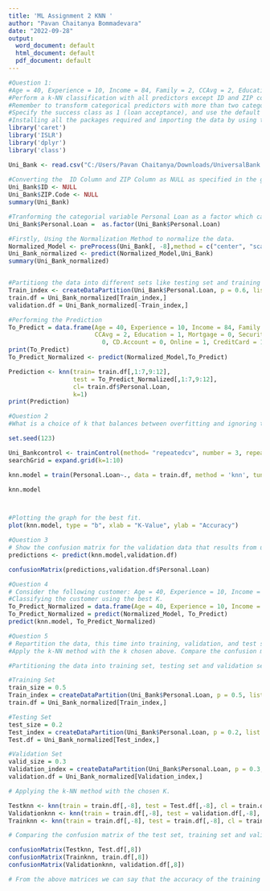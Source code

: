 ```yaml
---
title: 'ML Assignment 2 KNN '
author: "Pavan Chaitanya Bommadevara"
date: "2022-09-28"
output:
  word_document: default
  html_document: default
  pdf_document: default
---
```



```r
#Question 1:  
#Age = 40, Experience = 10, Income = 84, Family = 2, CCAvg = 2, Education_1 = 0, Education_2 = 1, #Education_3 = 0, Mortgage = 0, Securities Account = 0, CD Account = 0, Online = 1, and Credit Card #= 1.
#Perform a k-NN classification with all predictors except ID and ZIP code using k = 1.
#Remember to transform categorical predictors with more than two categories into dummy #variables first. 
#Specify the success class as 1 (loan acceptance), and use the default cut-off value of 0.5. How would #this customer be classified?
#Installing all the packages required and importing the data by using the read.csv function
library('caret')
library('ISLR')
library('dplyr')
library('class')

Uni_Bank <- read.csv("C:/Users/Pavan Chaitanya/Downloads/UniversalBank.csv", sep = ',' )
 
#Converting the  ID Column and ZIP Column as NULL as specified in the given Question.
Uni_Bank$ID <- NULL
Uni_Bank$ZIP.Code <- NULL
summary(Uni_Bank)

#Tranforming the categorial variable Personal Loan as a factor which can classify the response as yes or no.
Uni_Bank$Personal.Loan =  as.factor(Uni_Bank$Personal.Loan)

#Firstly, Using the Normalization Method to normalize the data.
Normalized_Model <- preProcess(Uni_Bank[, -8],method = c("center", "scale"))
Uni_Bank_normalized <- predict(Normalized_Model,Uni_Bank)
summary(Uni_Bank_normalized)


#Partitiong the data into different sets like testing set and training set 
Train_index <- createDataPartition(Uni_Bank$Personal.Loan, p = 0.6, list = FALSE)
train.df = Uni_Bank_normalized[Train_index,]
validation.df = Uni_Bank_normalized[-Train_index,]

#Performing the Prediction 
To_Predict = data.frame(Age = 40, Experience = 10, Income = 84, Family = 2,
                        CCAvg = 2, Education = 1, Mortgage = 0, Securities.Account =
                          0, CD.Account = 0, Online = 1, CreditCard = 1)
print(To_Predict)
To_Predict_Normalized <- predict(Normalized_Model,To_Predict)

Prediction <- knn(train= train.df[,1:7,9:12],
                  test = To_Predict_Normalized[,1:7,9:12],
                  cl= train.df$Personal.Loan,
                  k=1)
print(Prediction)


```


```r
#Question 2 
#What is a choice of k that balances between overfitting and ignoring the predictor information? 

set.seed(123)

Uni_Bankcontrol <- trainControl(method= "repeatedcv", number = 3, repeats = 3)
searchGrid = expand.grid(k=1:10)

knn.model = train(Personal.Loan~., data = train.df, method = 'knn', tuneGrid = searchGrid,trControl = Uni_Bankcontrol)

knn.model



#Plotting the graph for the best fit.
plot(knn.model, type = "b", xlab = "K-Value", ylab = "Accuracy")


```

```r
#Question 3
# Show the confusion matrix for the validation data that results from using the best k
predictions <- predict(knn.model,validation.df)

confusionMatrix(predictions,validation.df$Personal.Loan)

```


```r
#Question 4
# Consider the following customer: Age = 40, Experience = 10, Income = 84, Family = 2, CCAvg = 2, #Education_1 = 0, Education_2 = 1, Education_3 = 0, Mortgage = 0, Securities Account = 0, CD #Account = 0, Online = 1 and Credit Card = 1. Classify the customer using the best k
#Classifying the customer using the best K.
To_Predict_Normalized = data.frame(Age = 40, Experience = 10, Income = 84, Family = 2,CCAvg                                    = 2, Education = 1, Mortgage = 0,Securities.Account =0,                                     CD.Account = 0, Online = 1,CreditCard = 1)
To_Predict_Normalized = predict(Normalized_Model, To_Predict)
predict(knn.model, To_Predict_Normalized)


```


```r

#Question 5
# Repartition the data, this time into training, validation, and test sets (50% : 30% : 20%). 
#Apply the k-NN method with the k chosen above. Compare the confusion matrix of the test set with #that of the training and validation sets. Comment on the differences and their reason.

#Partitioning the data into training set, testing set and validation sets.

#Training Set
train_size = 0.5
Train_index = createDataPartition(Uni_Bank$Personal.Loan, p = 0.5, list = FALSE)
train.df = Uni_Bank_normalized[Train_index,]

#Testing Set
test_size = 0.2
Test_index = createDataPartition(Uni_Bank$Personal.Loan, p = 0.2, list = FALSE)
Test.df = Uni_Bank_normalized[Test_index,]

#Validation Set
valid_size = 0.3
Validation_index = createDataPartition(Uni_Bank$Personal.Loan, p = 0.3, list = FALSE)
validation.df = Uni_Bank_normalized[Validation_index,]

# Applying the k-NN method with the chosen K.

Testknn <- knn(train = train.df[,-8], test = Test.df[,-8], cl = train.df[,8], k =3)
Validationknn <- knn(train = train.df[,-8], test = validation.df[,-8], cl = train.df[,8], k =3)
Trainknn <- knn(train = train.df[,-8], test = train.df[,-8], cl = train.df[,8], k =3)

# Comparing the confusion matrix of the test set, training set and validation sets

confusionMatrix(Testknn, Test.df[,8])
confusionMatrix(Trainknn, train.df[,8])
confusionMatrix(Validationknn, validation.df[,8])

# From the above matrices we can say that the accuracy of the training set is somewhat greater than the accuracy of the test and validation sets.
```
